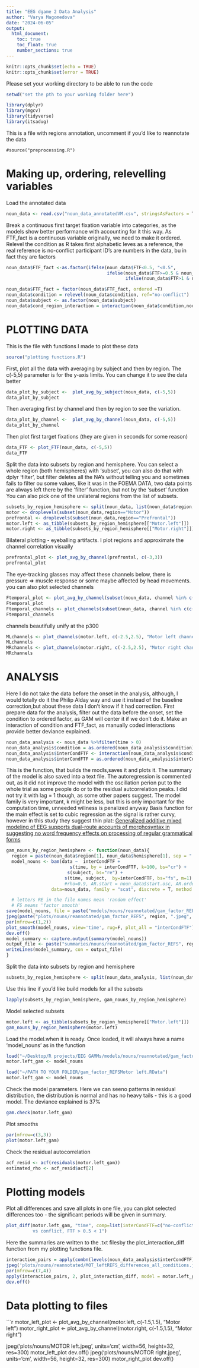 ```yaml
---
title: "EEG dgame 2 Data Analysis"
author: "Varya Magomedova"
date: "2024-06-05"
output:
  html_document:
    toc: true
    toc_float: true
    number_sections: true
---
```


```r
knitr::opts_chunk$set(echo = TRUE)
knitr::opts_chunk$set(error = TRUE)
```

Please set your working directory to be able to run the code
```r
setwd("set the pth to your working folder here")
```
```r

library(dplyr)
library(mgcv)
library(tidyverse)
library(itsadug)

```
This is a file with regions annotation, uncomment if you'd like to reannotate the data
```
#source("preprocessing.R")
```
# Making up, ordering, relevelling variables
Load the annotated data
```r
noun_data <- read.csv("noun_data_annotatedVM.csv", stringsAsFactors = T)
```

Break a continuous first target fixation variable into categories, as the models show better performance with accounting for it this way.
As FTF_fact is a continuous variable originally, we need to make it ordered. 
Relevel the condition as R takes first alphabetic leves as a reference, the real reference is no-conflict
participant ID's are numbers in the data, bu in fact they are factors
```r
noun_data$FTF_fact <-as.factor(ifelse(noun_data$FTF<0.5, "<0.5", 
                                      ifelse(noun_data$FTF>=0.5 & noun_data$FTF<=1,">0.5<1",
                                             ifelse(noun_data$FTF>1 & noun_data$FTF<1.5, ">1<1.5", ">1.5"))))

noun_data$FTF_fact = factor(noun_data$FTF_fact, ordered =T)
noun_data$condition = relevel(noun_data$condition, ref="no-conflict")
noun_data$subject <- as.factor(noun_data$subject)
noun_data$cond_region_interaction = interaction(noun_data$condition,noun_data$region)
```
# PLOTTING DATA
This is the file with functions I made to plot these data
```r
source("plotting functions.R")
```
First,  plot all the data with averaging by subject and then by region. The c(-5,5) parameter is for the y-axis limits. You can change it to see the data better
```r
data_plot_by_subject <-  plot_avg_by_subject(noun_data, c(-5,5))
data_plot_by_subject
```
Then averaging first by channel and then by region to see the variation. 
```r
data_plot_by_channel <-  plot_avg_by_channel(noun_data, c(-5,5))
data_plot_by_channel
```
Then plot first target fixations (they are given in seconds for some reason)
```r
data_FTF <- plot_FTF(noun_data, c(-5,5))
data_FTF 
```
Split the data into subsets by region and hemisphere. 
You can select a whole region (both hemispheres) with 'subset', you can also do that with dplyr 'filter', but filter deletes all the NA's without telling you and sometimes fails to filter ou some values, like it was in the FOEMA DATA, two data points are always left there by the 'filter' function, but not by the 'subset' function
You can also pick one of the unilateral regions from the list of subsets.

```r
subsets_by_region_hemisphere <- split(noun_data, list(noun_data$region, noun_data$hemisphere))
motor <- droplevels(subset(noun_data,region=="Motor"))
prefrontal <- droplevels(subset(noun_data,region=="Prefrontal"))
motor.left <- as_tibble(subsets_by_region_hemisphere[["Motor.left"]])
motor.right <- as_tibble(subsets_by_region_hemisphere[["Motor.right"]])
```
Bilateral plotting - eyeballing artifacts. I plot regions and approximate the channel correlation visually
```r
prefrontal_plot <- plot_avg_by_channel(prefrontal, c(-3,3))
prefrontal_plot
```
The eye-tracking glasses may affect these channels below, there is pressure => muscle response
 or some maybe affected by head movements. you can also plot selected channels 
```r
Ftemporal_plot <- plot_avg_by_channel(subset(noun_data, channel %in% c(c("T7", "T8","FT7", "FT8",  "TP7", "TP8", "TP9", "TP10", "FTT7h", "FTT8h", "FTT9h", "FTT10h"))), c(-1.5,1.5),"Front temporal")
Ftemporal_plot 
Ftemporal_channels <- plot_channels(subset(noun_data, channel %in% c(c("FTT9h", "FTT10h"))), c(-2.5,2.5),"Front temporal channels")
Ftemporal_channels
```

channels beautifully unify at the p300
```r
MLchannels <- plot_channels(motor.left, c(-2.5,2.5), "Motor left channels")
MLchannels
MRchannels <- plot_channels(motor.right, c(-2.5,2.5), "Motor right channels")
MRchannels
```
# ANALYSIS
Here I do not take the data before the onset in the analysis, although, I would totally do it the Philip Alday way and use it instead of the baseline correction,but about these data I don't know if it had correction.
First prepare data for the analysis, filter out the data before the onset, set the condition to ordered factor, as GAM will center it if we don't do it. Make an interaction of condition and FTF_fact, as manually coded interactions provide better deviance explained. 
```r
noun_data_analysis <- noun_data %>%filter(time > 0) 
noun_data_analysis$condition = as.ordered(noun_data_analysis$condition)
noun_data_analysis$interCondFTF <- interaction(noun_data_analysis$condition, noun_data_analysis$FTF_fact)
noun_data_analysis$interCondFTF = as.ordered(noun_data_analysis$interCondFTF)
```
This is the function, that builds the modls,saves it and plots it. The summary of the model is also saved into a text file. The autoregression is commented out, as it did not improve the model with the oscillation perion put to the whole trial as some people do or to the residual autcorrelation peaks. I did not try it with lag = 1 though, as some other papers suggest.
The model family is very important, k might be less, but this is only important for the computation time, unneeded wiliness is penalized anyway
Basis function for the main effect is set to cubic regression as the signal is rather curvy,  however in this study they suggest thin plat:
[Generalized additive mixed modeling of EEG supports dual-route accounts of morphosyntax in suggesting no word frequency effects on processing of regular grammatical forms](
https://www.sciencedirect.com/science/article/pii/S0911604423000143?casa_token=SIDb-9Cn1oEAAAAA:NIwnvMEd9qqjHeOphx3_lm__MJcYqh7cas2SlIZ7Uj_Nz8wc01MmIPu4zP4ufdYPDkrL4j6I#fig1)
```r
gam_nouns_by_region_hemisphere <- function(noun_data){ 
  region = paste(noun_data$region[1], noun_data$hemisphere[1], sep = " ")
  model_nouns <- bam(data ~  interCondFTF +
                        s(time, by = interCondFTF, k=100, bs="cr") +
                       s(subject, bs="re") +
                      s(time, subject,  by=interCondFTF, bs="fs", m=1) ,
                      #rho=0.9, AR.start = noun_data$start.osc, AR.order = 1,
                 data=noun_data, family = "scat", discrete = T, method = "fREML")

  # letters RE in the file names mean 'random effect'
  # FS means 'factor smooth'
save(model_nouns, file = paste("models/nouns/reannotated/gam_factor_REFS", region, ".RData",  sep=""))
jpeg(paste("plots/nouns/reannotated/gam_factor_REFS", region, ".jpeg", sep=""), units='cm', width=16, height=10, res=300)
par(mfrow=c(1,2))
plot_smooth(model_nouns, view='time', rug=F, plot_all = "interCondFTF")
dev.off()
model_summary <- capture.output(summary(model_nouns))
output_file <- paste("summaries/nouns/reannotated/gam_factor_REFS", region, ".txt", sep="")
writeLines(model_summary, con = output_file)
}
```
Split the data into subsets by region and hemisphere
```r
subsets_by_region_hemisphere <- split(noun_data_analysis, list(noun_data_analysis$region, noun_data_analysis$hemisphere))
```
Use this line if you'd like build models for all the subsets
```r
lapply(subsets_by_region_hemisphere, gam_nouns_by_region_hemisphere)
```
Model selected subsets
```r
motor.left <- as_tibble(subsets_by_region_hemisphere[["Motor.left"]])
gam_nouns_by_region_hemisphere(motor.left)
```
Load the model.when it is ready. Once loaded, it will always have a name 'model_nouns' as in the function
```r
load("~/Desktop/R projects/EEG GAMMs/models/nouns/reannotated/gam_factor_REFSMotor left.RData")
motor.left_gam <- model_nouns
```
```r
load("~/PATH TO YOUR FOLDER/gam_factor_REFSMotor left.RData")
motor.left_gam <- model_nouns
```
Check the model parameters. Here we can seeno patterns in residual distribution, the distribution is normal and has no heavy tails - this is a good model.
The deviance explained is 37%
```r
gam.check(motor.left_gam)
```
Plot smooths
```r
par(mfrow=c(3,3))
plot(motor.left_gam)
```
Check the residual autocorrelation
```r
acf_resid <- acf(residuals(motor.left_gam))
estimated_rho <- acf_resid$acf[2]
```

# Plotting models
Plot all differences and save all plots in one file, you can plot selected differences too - the significant periods will be given in summary.
```r
plot_diff(motor.left_gam, "time", comp=list(interCondFTF=c("no-conflict.>0.5<1","conflict.>0.5<1")), main="Motor Left, no-conflict, FTF > 0.5 < 1 
          vs conflict, FTF > 0.5 < 1")
```
Here the summaries are written to the .txt filesby the plot_interaction_diff function from my plotting functions file.
```r
interaction_pairs = apply(combn(levels(noun_data_analysis$interCondFTF),2),2, c)
jpeg('plots/nouns/reannotated/MOT_leftREFS_differences_all_conditions.jpeg', units='cm', width=56, height=32, res=300)
par(mfrow=c(7,4))
apply(interaction_pairs, 2, plot_interaction_diff, model = motor.left_gam , picture = "gam_testinterCondFTFMEmotor left")
dev.off()
```
# Data plotting to files
```r
motor_left_plot <- plot_avg_by_channel(motor.left, c(-1.5,1.5), "Motor left")
motor_right_plot <- plot_avg_by_channel(motor.right, c(-1.5,1.5), "Motor right")

jpeg('plots/nouns/MOTOR left.jpeg', units='cm', width=56, height=32, res=300)
motor_left_plot
dev.off()
jpeg('plots/nouns/MOTOR right.jpeg', units='cm', width=56, height=32, res=300)
motor_right_plot
dev.off()

